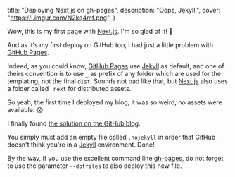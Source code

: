   title: "Deploying Next.js on gh-pages",
  description: "Oops, Jekyll.",
  cover: "https://i.imgur.com/N2kq4mf.png",
}

Wow, this is my first page with [Next.js](https://nextjs.org/). I'm so glad of it! 🙌

And as it's my first deploy on GitHub too, I had just a little problem with [GitHub Pages](https://pages.github.com/).

Indeed, as you could know, [GitHub Pages](https://pages.github.com/) use [Jekyll](https://jekyllrb.com/) as default, and one of theirs convention is to use `_` as prefix of any folder which are used for the templating, not the final `dist`. Sounds not bad like that, but [Next.js](https://nextjs.org/) also uses a folder called `_next` for distributed assets.

So yeah, the first time I deployed my blog, it was so weird, no assets were available. 😱

I finally found [the solution on the GitHub blog](https://github.blog/2009-12-29-bypassing-jekyll-on-github-pages/).

You simply must add an empty file called `.nojekyll` in order that GitHub doesn't think you're in a [Jekyll](https://jekyllrb.com/) environment. Done!

By the way, if you use the excellent command line [gh-pages](https://github.com/tschaub/gh-pages), do not forget to use the parameter `--dotfiles` to also deploy this new file.
